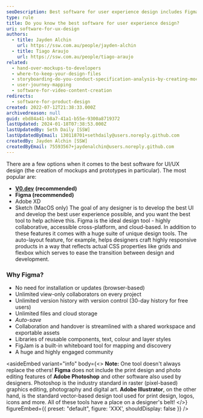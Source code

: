 ```yaml
---
seoDescription: Best software for user experience design includes Figma, V0.dev, Adobe XD, and Sketch, offering collaborative, cloud-based tools for creating wireframes, prototypes, and responsive designs.
type: rule
title: Do you know the best software for user experience design?
uri: software-for-ux-design
authors:
  - title: Jayden Alchin
    url: https://ssw.com.au/people/jayden-alchin
  - title: Tiago Araujo
    url: https://ssw.com.au/people/tiago-araujo
related:
  - hand-over-mockups-to-developers
  - where-to-keep-your-design-files
  - storyboarding-do-you-conduct-specification-analysis-by-creating-mock-ups
  - user-journey-mapping
  - software-for-video-content-creation
redirects:
  - software-for-product-design
created: 2022-07-12T21:38:33.000Z
archivedreason: null
guid: ebd84a41-b8a7-41a1-b55e-9300a8719372
lastUpdated: 2024-01-18T07:38:53.000Z
lastUpdatedBy: Seth Daily [SSW]
lastUpdatedByEmail: 130118701+sethdaily@users.noreply.github.com
createdBy: Jayden Alchin [SSW]
createdByEmail: 75593567+jaydenalchin@users.noreply.github.com
---
```


There are a few options when it comes to the best software for UI/UX design (the creation of mockups and prototypes in particular). The most popular are:

- [**V0.dev**](https://v0.dev/) **(recommended)**
- **Figma (recommended)**
- Adobe XD
- Sketch (MacOS only)
The goal of any designer is to develop the best UI and develop the best user experience possible, and you want the best tool to help achieve this. Figma is the ideal design tool - highly collaborative, accessible cross-platform, and cloud-based. In addition to these features it comes with a huge suite of unique design tools. The auto-layout feature, for example, helps designers craft highly responsive products in a way that reflects actual CSS properties like grids and flexbox which serves to ease the transition between design and development.

<youtubeEmbed url="https://www.youtube.com/embed/Cx2dkpBxst8" description="Figure: Figma helps designers bring ideas to life in a wireframe or prototype." />

### Why Figma?

- No need for installation or updates (browser-based)
- Unlimited view-only collaborators on every project
- Unlimited version history with version control (30-day history for free users)
- Unlimited files and cloud storage
- _Auto-save_
- Collaboration and handover is streamlined with a shared workspace and exportable assets
- Libraries of reusable components, text, colour and layer styles
- FigJam is a built-in whiteboard tool for mapping and discovery
- A huge and highly engaged community

<asideEmbed
  variant="info"
  body={<>
    **Note:** One tool doesn't always replace the others! **Figma** does not include the print design and photo editing features of **Adobe Photoshop** and other software also used by designers. Photoshop is the industry standard in raster (pixel-based) graphics editing, photography and digital art. **Adobe Illustrator**, on the other hand, is the standard vector-based design tool used for print design, logos, icons and more. All of these tools have a place on a designer's belt!
  </>}
  figureEmbed={{
    preset: "default",
    figure: 'XXX',
    shouldDisplay: false
  }}
/>
